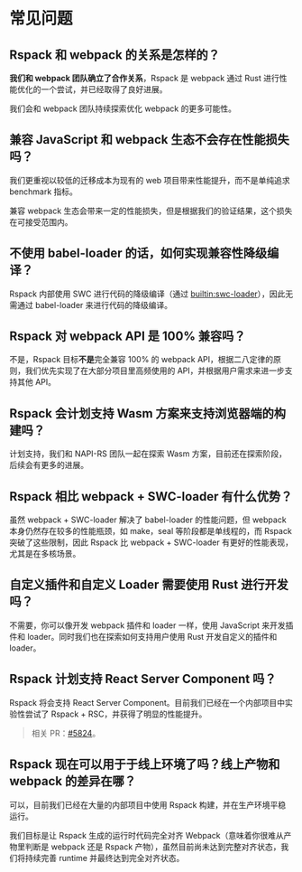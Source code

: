 # 常见问题

## Rspack 和 webpack 的关系是怎样的？

**我们和 webpack 团队确立了合作关系**，Rspack 是 webpack 通过 Rust 进行性能优化的一个尝试，并已经取得了良好进展。

我们会和 webpack 团队持续探索优化 webpack 的更多可能性。

## 兼容 JavaScript 和 webpack 生态不会存在性能损失吗？

我们更重视以较低的迁移成本为现有的 web 项目带来性能提升，而不是单纯追求 benchmark 指标。

兼容 webpack 生态会带来一定的性能损失，但是根据我们的验证结果，这个损失在可接受范围内。

## 不使用 babel-loader 的话，如何实现兼容性降级编译？

Rspack 内部使用 SWC 进行代码的降级编译（通过 [builtin:swc-loader](/guide/features/builtin-swc-loader.html)），因此无需通过 babel-loader 来进行代码的降级编译。

## Rspack 对 webpack API 是 100% 兼容吗？

不是，Rspack 目标**不是**完全兼容 100% 的 webpack API，根据二八定律的原则，我们优先实现了在大部分项目里高频使用的 API，并根据用户需求来进一步支持其他 API。

## Rspack 会计划支持 Wasm 方案来支持浏览器端的构建吗？

计划支持，我们和 NAPI-RS 团队一起在探索 Wasm 方案，目前还在探索阶段，后续会有更多的进展。

## Rspack 相比 webpack + SWC-loader 有什么优势？

虽然 webpack + SWC-loader 解决了 babel-loader 的性能问题，但 webpack 本身仍然存在较多的性能瓶颈，如 make，seal 等阶段都是单线程的，而 Rspack 突破了这些限制，因此 Rspack 比 webpack + SWC-loader 有更好的性能表现，尤其是在多核场景。

## 自定义插件和自定义 Loader 需要使用 Rust 进行开发吗？

不需要，你可以像开发 webpack 插件和 loader 一样，使用 JavaScript 来开发插件和 loader。同时我们也在探索如何支持用户使用 Rust 开发自定义的插件和 loader。

## Rspack 计划支持 React Server Component 吗？

Rspack 将会支持 React Server Component。目前我们已经在一个内部项目中实验性尝试了 Rspack + RSC，并获得了明显的性能提升。

> 相关 PR：[#5824](https://github.com/web-infra-dev/rspack/pull/5824)。

## Rspack 现在可以用于于线上环境了吗？线上产物和 webpack 的差异在哪？

可以，目前我们已经在大量的内部项目中使用 Rspack 构建，并在生产环境平稳运行。

我们目标是让 Rspack 生成的运行时代码完全对齐 Webpack（意味着你很难从产物里判断是 webpack 还是 Rspack 产物），虽然目前尚未达到完整对齐状态，我们将持续完善 runtime 并最终达到完全对齐状态。
